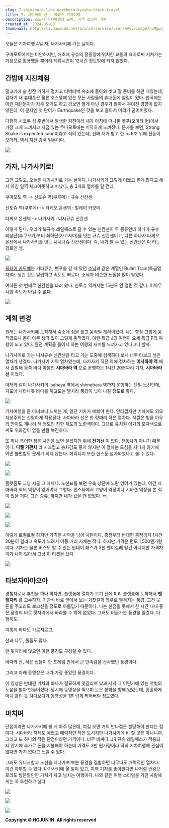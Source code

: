 ```yaml
---
slug: 7-shimabara-line-northern-kyushu-train-travel
title: 7. 시마바라 선 - 북규슈 기차여행
description: 소도시 기차여행의 묘미, 지역 쪼꼬미 기차
created_at: 2024-05-03
thumbnail: http://t1.daumcdn.net/brunch/service/user/aVyy/image/ndMgwc1pboSX6QGj23F_5YAesK0.HEIC
---
```


오늘은 기차여행 4일 차, 나가사키에 가는 날이다.

구마모토에게는 미안하지만, 애초에 규슈의 정중앙에 위치한 교통의 요지로써 거쳐가는 거점으로 활용했을 뿐이라 체류시간이 12시간 정도밖에 되지
않았다.

## **간밤에 지진체험**

말고기에 술 한잔 거하게 걸치고 터벅터벅 숙소에 돌아와 씻고 잘 준비를 하던 때였는데, 갑자기 내 휴대폰은 물론 호스텔에 있는 모든 사람들의
휴대폰에 알림이 왔다. 한국에는 이런 재난문자가 자주 오기도 하고 까보면 별게 아닌 경우가 많아서 무뎌진 경향이 없지 않은데, 이 문자엔 첫
단어가 Earthquake인 것을 보고 졸아서 머리가 굳어버렸다.

다행히 시코쿠 섬 주변에서 발생한 지진이라 내가 아침에 떠나온 벳푸(오이타 현)에서 가장 크게 느껴지고 지금 있는 쿠마모토에는 미약하게
느껴졌다. 문자를 보면, Strong Shake is expected soon이라고 적혀 있는데, 진짜 저거 받고 한 5~6초 뒤에 진동이
오더라. 역시 지진 강국 일본이다.

![](http://t1.daumcdn.net/brunch/service/user/aVyy/image/wN25k2Qvo7BtlAOrliZB3uJNKb0.jpg)

## **가자, 나가사키로!**

그건 그렇고, 오늘은 나가사키로 가는 날이다. 나가사키가 그렇게 이쁘고 볼게 많다고 해서 아침 일찍 체크아웃하고 떠났다. 총 3개의 열차를
탈 건데,

쿠마모토 역 -> 신토슈 역(쿠루메) : 규슈 신칸센

신토슈 역(쿠루메) -> 타케오 온센역 : 릴레이 카모메

타께오 온센역 -> 나가사키 : 니시규슈 신칸센

이렇게 된다. 우리가 북규슈 레일패스로 탈 수 있는 신칸센이 두 종류인데 하나가 규슈 최상단(후쿠오카)부터 최하단(가고시마)을 잇는 규슈
신칸센이고, 다른 하나가 타께오 온센에서 나가사키를 잇는 니시규슈 신칸센이다. 즉, 내가 탈 수 있는 신칸센은 다 타는 경로인 셈.

![](http://t1.daumcdn.net/brunch/service/user/aVyy/image/f2-lz1OqLa95JCDbCZtVKjzl534.jpeg)

[릴레이 카모메](https://www.jrkyushu.co.jp/english/train/asoboy.html)는 기타큐슈, 벳푸를 갈 때
탔던 [소닉](https://brunch.co.kr/@dlsghwns/134)과 같은 계열인 Bullet Train(특급열차)다. 생긴 것도
날렵하고 속도도 빠르다. 소닉과 비슷한 느낌을 많이 받았다.

여하튼 첫 번째로 신칸센을 타러 왔다. 신토슈 역까지는 15분도 안 걸린 것 같다. 어마무시한 속도가 아닐 수 없다.

![](http://t1.daumcdn.net/brunch/service/user/aVyy/image/YJ3yt52hfmqNtMbwe9PSYYSQkTs.HEIC)

## **계획 변경**

원래는 나가사키에 도착해서 숙소에 짐을 풀고 움직일 계획이었다. 나는 항상 그렇게 움직였으니 몸이 아무 생각 없이 그렇게 움직였다. 이런
특급 J의 여행이 요세 특급 P의 여행이 되고 있다. 완전 계획을 틀어서 하는 여행의 재미를 느껴가고 있다고나 할까.

나가사키로 가는 니시규슈 신칸센을 타고 가는 도중에 검색하다 보니 너무 타보고 싶은 열차가 생겼다. 나가사키 지역 열차였는데, 나가사키 직전
역에 정차하는 **이사하야 역** 에서 출발해 동쪽 바다 마을인 **시마바라 역** 으로 운행하는 1시간 20분짜리 기차, **시마바라
선** 이었다.

아래와 같이 나가사키의 Isahaya 역에서 shimabara 역까지 운행하는 단일 노선인데, 지도에 나타나듯 바다를 끼고도는 열차라 풍경이
넋이 나갈 정도로 좋다.

![](http://t1.daumcdn.net/brunch/service/user/aVyy/image/GxLHcQW1P80W6iQQiSkHkEp32KE.jpeg)

기차여행을 좀 다녀보니 느끼는 게, 일단 기차가 예뻐야 한다. 안타깝지만 기차에도 외모지상주의는 신랄하게 적용된다. 사마바라 선은 한 량짜리
작은 열차다. 색깔은 빛을 아무리 받아도 개나리 색 정도인 진한 채도의 노란색이다. 그대로 유치원 아가의 모자색으로 써도 위화감이 없을 만큼
녹진하다.

또 하나 특이한 점은 사진을 보면 알겠지만 위에 **전기선** 이 없다. 전동차가 아니기 때문이다. **디젤 기관차** 라 시끄럽고 승차감도
좋지 않지만 이 열차는 도심을 지나지 않기에 어떤 불편함도 문제가 되지 않는다. 헤리티지 또한 한스푼 첨가되었다고 볼 수 있다.

![](http://t1.daumcdn.net/brunch/service/user/aVyy/image/O2LFSKUoBKNbzi7qF8tsuy2cA2o.heic)

![](http://t1.daumcdn.net/brunch/service/user/aVyy/image/AqB3xlNm8Hbtduo26wx_VxrjP5o.heic)

플랫폼도 그냥 시골 그 자체다. 노선표를 보면 우측 상단에 노란 잉어가 있는데, 이건 시마바라 역의 역장이 잉어여서 그렇다. 인스타에서
고양이 역장이나 시바견 역장을 본 적이 있을 거다. 그런 종류. 하지만 내가 갔을 땐 없었다. ㅠ.

![](http://t1.daumcdn.net/brunch/service/user/aVyy/image/1t07Dj_zJqHvDREUu5UeGzruZrU.heic)

![](http://t1.daumcdn.net/brunch/service/user/aVyy/image/WzKYCSW1mmtZlyPkoS9gvWzkJNc.heic)

![](http://t1.daumcdn.net/brunch/service/user/aVyy/image/4mjgmqHaXMyAGsip92kU8hDyR4c.heic)

이렇게 로컬로컬 하지만 가격은 사악을 넘어 사탄이다. 종점부터 반대편 종점까지 1시간 20분이 걸리고 속도가 느려서 이동 거리 자체는 적다.
하지만 가격은 편도 1,500엔가량이다. 기차는 물론 버스도 탈 수 있는 원데이 패스가 3천 엔이길래 탈건 아니지만 가격차이가 나지 않아서
그냥 이 티켓을 샀다.

![](http://t1.daumcdn.net/brunch/service/user/aVyy/image/waOxl9mpXax2GVsZ4eNXrYHzODI.HEIC)

## **타보자아아으아**

경험자로서 추천을 하나 하자면, 플랫폼에 열차가 오기 전에 미리 플랫폼에 도착해서 **맨 앞자리** 를 고수하자. 기관석 바로 앞에서 보는
기찻길과 좌우로 펼쳐지는 풍경, 그건 웃돈을 주고라도 보고싶을 정도로 아름답기 때문이다. 나는 선점을 못해서 한 시간 내내 좋은 풍경의 바로
뒷자리에서 바라볼 수 밖에 없었다. 그래도 버금가는 풍경을 즐겼다. 다행히도.

이렇게 바다도 가로지르고,

산과 나무, 풀들도 많다.

맨 뒷자리에 앉으면 이런 풍경도 구경할 수 있다.

바다와 산, 작은 집들이 한 프레임 안에서 큰 만족감을 선사했던 풍경이다.

그리고 아래 동영상은 내가 가장 좋았던 풍경이다.

이 영상은 반대편 기차와 바다가 절묘하게 엇갈리며 낮과 저녁 그 어딘가에 있는 햇빛의 도움을 받아 만들어졌다. 당시에 동영상을 찍으며 눈은
창밖을 향해 있었는데, 황홀하게 마치 홀린 듯 쳐다보다가 동영상을 1분 넘게 찍어버릴 정도였다.

## 마치며

단점이라면 나가사키에 볼 게 아주 많은데, 여길 오면 거의 반나절은 할당해야 한다는 점이다. 시마바라 자체도 예쁘고 매력적인 작은 도시지만
나가사키에 비 할 곳은 아니니까. 그리고 또 하나의 작은 단점이라면 가격이다. 너무 비싸다. JR 규슈 레일패스가 적용되지 않기에 추가로
돈을 지불해야 하는데 가격도 3만 원가량이라 딱히 기차여행에 관심이 없다면 가치 없다고 느낄 수 있다.

그래도 유니크함과 노선을 지나가며 보는 풍경을 결합하면 너무나도 매력적인 열차다. 이건 자부할 수 있다. 나가사키에 올 일이 있고, 지역
기차를 좋아한다면 나처럼 관광으로라도 방문할만한 가치가 차고 넘치는 여행이다. 나와 같은 여행 스타일을 가진 사람에게는 꼭 추천하고 싶다.

![](http://t1.daumcdn.net/brunch/service/user/aVyy/image/R1UHiodppfPBqjUAI_Ec61VDfPk.HEIC)

![](http://t1.daumcdn.net/brunch/service/user/aVyy/image/v1bcv-kG4qqnlaQiwBZOFcuvN0I.HEIC)

![](http://t1.daumcdn.net/brunch/service/user/aVyy/image/091WqFrRk9b9DrUTyEfJQPzYHEk.HEIC)

**Copyright © HOJUN IN. All rights reserved**

